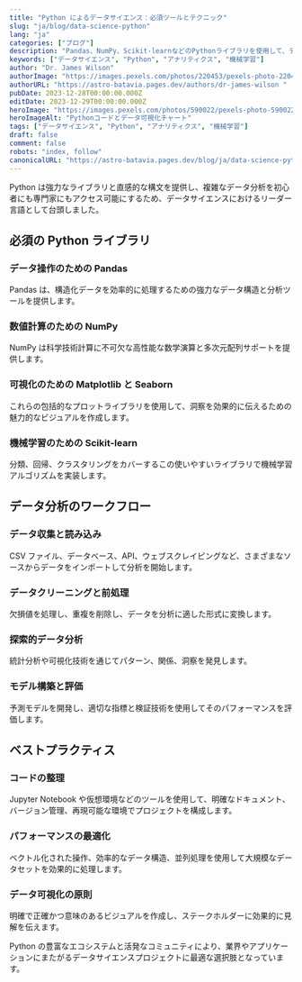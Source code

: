```yaml
---
title: "Python によるデータサイエンス：必須ツールとテクニック"
slug: "ja/blog/data-science-python"
lang: "ja"
categories: ["ブログ"]
description: "Pandas、NumPy、Scikit-learnなどのPythonライブラリを使用して、データ分析や機械学習プロジェクトのためのデータサイエンスの基本をマスターします。"
keywords: ["データサイエンス", "Python", "アナリティクス", "機械学習"]
author: "Dr. James Wilson"
authorImage: "https://images.pexels.com/photos/220453/pexels-photo-220453.jpeg?auto=compress&cs=tinysrgb&w=1260&h=750&dpr=1 "
authorURL: "https://astro-batavia.pages.dev/authors/dr-james-wilson "
pubDate: 2023-12-28T00:00:00.000Z
editDate: 2023-12-29T00:00:00.000Z
heroImage: "https://images.pexels.com/photos/590022/pexels-photo-590022.jpeg?auto=compress&cs=tinysrgb&w=1260&h=750&dpr=1 "
heroImageAlt: "Pythonコードとデータ可視化チャート"
tags: ["データサイエンス", "Python", "アナリティクス", "機械学習"]
draft: false
comment: false
robots: "index, follow"
canonicalURL: "https://astro-batavia.pages.dev/blog/ja/data-science-python "
---
```


Python は強力なライブラリと直感的な構文を提供し、複雑なデータ分析を初心者にも専門家にもアクセス可能にするため、データサイエンスにおけるリーダー言語として台頭しました。

## 必須の Python ライブラリ

### データ操作のための Pandas

Pandas は、構造化データを効率的に処理するための強力なデータ構造と分析ツールを提供します。

### 数値計算のための NumPy

NumPy は科学技術計算に不可欠な高性能な数学演算と多次元配列サポートを提供します。

### 可視化のための Matplotlib と Seaborn

これらの包括的なプロットライブラリを使用して、洞察を効果的に伝えるための魅力的なビジュアルを作成します。

### 機械学習のための Scikit-learn

分類、回帰、クラスタリングをカバーするこの使いやすいライブラリで機械学習アルゴリズムを実装します。

## データ分析のワークフロー

### データ収集と読み込み

CSV ファイル、データベース、API、ウェブスクレイピングなど、さまざまなソースからデータをインポートして分析を開始します。

### データクリーニングと前処理

欠損値を処理し、重複を削除し、データを分析に適した形式に変換します。

### 探索的データ分析

統計分析や可視化技術を通じてパターン、関係、洞察を発見します。

### モデル構築と評価

予測モデルを開発し、適切な指標と検証技術を使用してそのパフォーマンスを評価します。

## ベストプラクティス

### コードの整理

Jupyter Notebook や仮想環境などのツールを使用して、明確なドキュメント、バージョン管理、再現可能な環境でプロジェクトを構成します。

### パフォーマンスの最適化

ベクトル化された操作、効率的なデータ構造、並列処理を使用して大規模なデータセットを効果的に処理します。

### データ可視化の原則

明確で正確かつ意味のあるビジュアルを作成し、ステークホルダーに効果的に見解を伝えます。

Python の豊富なエコシステムと活発なコミュニティにより、業界やアプリケーションにまたがるデータサイエンスプロジェクトに最適な選択肢となっています。
